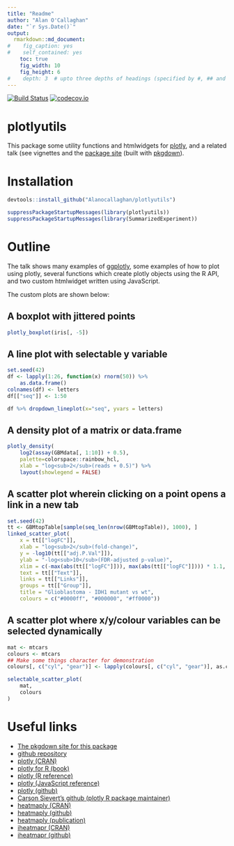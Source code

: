 ```yaml
---
title: "Readme"
author: "Alan O'Callaghan"
date: "`r Sys.Date()`"
output:
  rmarkdown::md_document:
#    fig_caption: yes
#    self_contained: yes
    toc: true
    fig_width: 10
    fig_height: 6
#    depth: 3  # upto three depths of headings (specified by #, ## and ###)  
---
```

[![Build Status](https://travis-ci.org/Alanocallaghan/plotlyutils.png?branch=master)](https://travis-ci.org/Alanocallaghan/plotlyutils)
[![codecov.io](https://codecov.io/github/Alanocallaghan/plotlyutils/coverage.svg?branch=master)](https://codecov.io/github/Alanocallaghan/plotlyutils?branch=master)

plotlyutils
============

This package some utility functions and htmlwidgets for [plotly](https://plot.ly/),
and a related talk (see vignettes and the [package site](https://alanocallaghan.github.io/plotlyutils/) 
(built with [pkgdown](https://github.com/r-lib/pkgdown)).

Installation
============
```r
devtools::install_github("Alanocallaghan/plotlyutils")
```
```r
suppressPackageStartupMessages(library(plotlyutils))
suppressPackageStartupMessages(library(SummarizedExperiment))
```

Outline
=======

The talk shows many examples of [ggplotly](https://www.rdocumentation.org/packages/plotly/versions/4.7.1/topics/ggplotly), some examples of how to plot using plotly, 
several functions which create plotly objects using the R API, and
two custom htmlwidget written using JavaScript.

The custom plots are shown below:

## A boxplot with jittered points
```r
plotly_boxplot(iris[, -5])
```

## A line plot with selectable y variable
```r
set.seed(42)
df <- lapply(1:26, function(x) rnorm(50)) %>% 
    as.data.frame()
colnames(df) <- letters
df[["seq"]] <- 1:50

df %>% dropdown_lineplot(x="seq", yvars = letters)
```


## A density plot of a matrix or data.frame
```r

plotly_density(
    log2(assay(GBMdata[, 1:10]) + 0.5), 
    palette=colorspace::rainbow_hcl,
    xlab = "log<sub>2</sub>(reads + 0.5)") %>% 
    layout(showlegend = FALSE)

```

## A scatter plot wherein clicking on a point opens a link in a new tab
```r
set.seed(42)
tt <- GBMtopTable[sample(seq_len(nrow(GBMtopTable)), 1000), ]
linked_scatter_plot(
    x = tt[["logFC"]],
    xlab = "log<sub>2</sub>(fold-change)",
    y = -log10(tt[["adj.P.Val"]]),
    ylab = "-log<sub>10</sub>(FDR-adjusted p-value)",
    xlim = c(-max(abs(tt[["logFC"]])), max(abs(tt[["logFC"]]))) * 1.1,
    text = tt[["Text"]],
    links = tt[["Links"]],
    groups = tt[["Group"]],
    title = "Glioblastoma - IDH1 mutant vs wt",
    colours = c("#0000ff", "#000000", "#ff0000"))
```

## A scatter plot where x/y/colour variables can be selected dynamically
```r
mat <- mtcars
colours <- mtcars
## Make some things character for demonstration
colours[, c("cyl", "gear")] <- lapply(colours[, c("cyl", "gear")], as.character)

selectable_scatter_plot(
    mat,
    colours
)

```


Useful links
============

- [The pkgdown site for this package](https://alanocallaghan.github.io/plotlyutils/)
- [github repository](https://github.com/Alanocallaghan/plotlyutils/)
- [plotly (CRAN)](https://cran.r-project.org/web/packages/plotly/index.html)
- [plotly for R (book)](https://plotly-book.cpsievert.me)
- [plotly (R reference)](https://plot.ly/r/reference/)
- [plotly (JavaScript reference)](https://plot.ly/javascript/reference/)
- [plotly (github)](https://github.com/ropensci/plotly/)
- [Carson Sievert's github (plotly R package maintainer)](https://github.com/cpsievert/)
- [heatmaply (CRAN)](https://github.com/talgalili/heatmaply)
- [heatmaply (github)](https://cran.r-project.org/web/packages/plotly/index.html)
- [heatmaply (publication)](https://academic.oup.com/bioinformatics/advance-article/doi/10.1093/bioinformatics/btx657/4562328)
- [iheatmapr (CRAN)](https://cran.r-project.org/web/packages/iheatmapr/index.html)
- [iheatmapr (github)](https://github.com/ropensci/iheatmapr)

